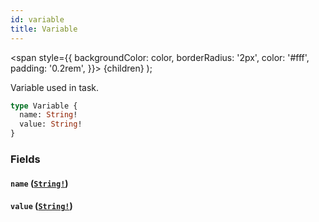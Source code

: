 ```yaml
---
id: variable
title: Variable
---
```


<span
style={{
      backgroundColor: color,
      borderRadius: '2px',
      color: '#fff',
      padding: '0.2rem',
    }}>
{children}
</span>
);

Variable used in task.

```graphql
type Variable {
  name: String!
  value: String!
}
```

### Fields

#### `name` ([`String!`](../../../../../docs/apis-tools/tasklist-api/scalars/string.mdx))

#### `value` ([`String!`](../../../../../docs/apis-tools/tasklist-api/scalars/string.mdx))
